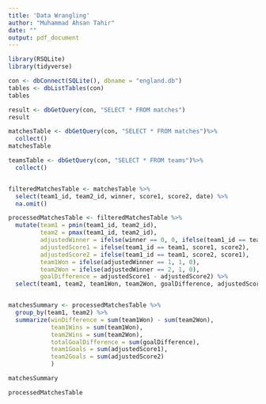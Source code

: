```yaml
---
title: 'Data Wrangling'
author: "Muhammad Ahsan Tahir"
date: ""
output: pdf_document
---
```


```r
library(RSQLite)
library(tidyverse)
```



```r
con <- dbConnect(SQLite(), dbname = "england.db")
tables <- dbListTables(con)
tables

result <- dbGetQuery(con, "SELECT * FROM matches")
result
```

```r
matchesTable <- dbGetQuery(con, "SELECT * FROM matches")%>%
  collect()
matchesTable
```

```r
teamsTable <- dbGetQuery(con, "SELECT * FROM teams")%>%
  collect()



```
```r
filteredMatchesTable <- matchesTable %>%
  select(team1_id, team2_id, winner, score1, score2, date) %>%
  na.omit()

processedMatchesTable <- filteredMatchesTable %>%
  mutate(team1 = pmin(team1_id, team2_id),
         team2 = pmax(team1_id, team2_id),
         adjustedWinner = ifelse(winner == 0, 0, ifelse(team1_id == team1, winner, 3 - winner)),
         adjustedScore1 = ifelse(team1_id == team1, score1, score2),
         adjustedScore2 = ifelse(team1_id == team1, score2, score1),
         team1Won = ifelse(adjustedWinner == 1, 1, 0),
         team2Won = ifelse(adjustedWinner == 2, 1, 0),
         goalDifference = adjustedScore1 - adjustedScore2) %>%
  select(team1, team2, team1Won, team2Won, goalDifference, adjustedScore1, adjustedScore2, date)


matchesSummary <- processedMatchesTable %>%
  group_by(team1, team2) %>%
  summarize(winDifference = sum(team1Won) - sum(team2Won),
            team1Wins = sum(team1Won),
            team2Wins = sum(team2Won),
            totalGoalDifference = sum(goalDifference),
            team1Goals = sum(adjustedScore1),
            team2Goals = sum(adjustedScore2)
            )

matchesSummary

processedMatchesTable

```



